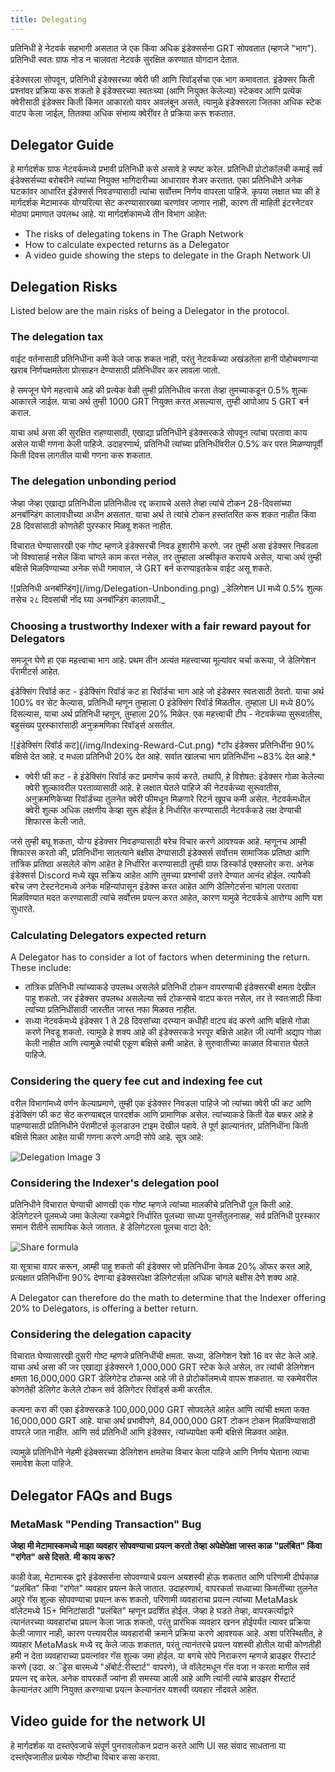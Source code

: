 ```yaml
---
title: Delegating
---
```


प्रतिनिधी हे नेटवर्क सहभागी असतात जे एक किंवा अधिक इंडेक्सर्सना GRT सोपवतात (म्हणजे "भाग"). प्रतिनिधी स्वतः ग्राफ नोड न चालवता नेटवर्क सुरक्षित करण्यात योगदान देतात.

इंडेक्सरला सोपवून, प्रतिनिधी इंडेक्सरच्या क्वेरी फी आणि रिवॉर्ड्सचा एक भाग कमावतात. इंडेक्सर किती प्रश्नांवर प्रक्रिया करू शकतो हे इंडेक्सरच्या स्वतःच्या (आणि नियुक्त केलेल्या) स्टेकवर आणि प्रत्येक क्वेरीसाठी इंडेक्सर किती किंमत आकारतो यावर अवलंबून असते, त्यामुळे इंडेक्सरला जितका अधिक स्टेक वाटप केला जाईल, तितक्या अधिक संभाव्य क्वेरींवर ते प्रक्रिया करू शकतात.

## Delegator Guide

हे मार्गदर्शक ग्राफ नेटवर्कमध्ये प्रभावी प्रतिनिधी कसे असावे हे स्पष्ट करेल. प्रतिनिधी प्रोटोकॉलची कमाई सर्व इंडेक्सर्सच्या बरोबरीने त्यांच्या नियुक्त भागिदारीच्या आधारावर शेअर करतात. एका प्रतिनिधीने अनेक घटकांवर आधारित इंडेक्सर्स निवडण्यासाठी त्यांचा सर्वोत्तम निर्णय वापरला पाहिजे. कृपया लक्षात घ्या की हे मार्गदर्शक मेटामास्क योग्यरित्या सेट करण्यासारख्या चरणांवर जाणार नाही, कारण ती माहिती इंटरनेटवर मोठ्या प्रमाणात उपलब्ध आहे. या मार्गदर्शकामध्ये तीन विभाग आहेत:

- The risks of delegating tokens in The Graph Network
- How to calculate expected returns as a Delegator
- A video guide showing the steps to delegate in the Graph Network UI

## Delegation Risks

Listed below are the main risks of being a Delegator in the protocol.

### The delegation tax

वाईट वर्तनासाठी प्रतिनिधींना कमी केले जाऊ शकत नाही, परंतु नेटवर्कच्या अखंडतेला हानी पोहोचवणाऱ्या खराब निर्णयक्षमतेला प्रोत्साहन देण्यासाठी प्रतिनिधींवर कर लावला जातो.

हे समजून घेणे महत्त्वाचे आहे की प्रत्येक वेळी तुम्ही प्रतिनिधीत्व करता तेव्हा तुमच्याकडून 0.5% शुल्क आकारले जाईल. याचा अर्थ तुम्ही 1000 GRT नियुक्त करत असल्यास, तुम्ही आपोआप 5 GRT बर्न कराल.

याचा अर्थ असा की सुरक्षित राहण्यासाठी, एखाद्या प्रतिनिधीने इंडेक्सरकडे सोपवून त्यांचा परतावा काय असेल याची गणना केली पाहिजे. उदाहरणार्थ, प्रतिनिधी त्यांच्या प्रतिनिधींवरील 0.5% कर परत मिळण्यापूर्वी किती दिवस लागतील याची गणना करू शकतात.

### The delegation unbonding period

जेव्हा जेव्हा एखाद्या प्रतिनिधीला प्रतिनिधीत्व रद्द करायचे असते तेव्हा त्यांचे टोकन 28-दिवसांच्या अनबॉन्डिंग कालावधीच्या अधीन असतात. याचा अर्थ ते त्यांचे टोकन हस्तांतरित करू शकत नाहीत किंवा 28 दिवसांसाठी कोणतेही पुरस्कार मिळवू शकत नाहीत.

विचारात घेण्यासारखी एक गोष्ट म्हणजे इंडेक्सरची निवड हुशारीने करणे. जर तुम्ही असा इंडेक्सर निवडला जो विश्वासार्ह नसेल किंवा चांगले काम करत नसेल, तर तुम्हाला अस्वीकृत करायचे असेल, याचा अर्थ तुम्ही बक्षिसे मिळविण्याच्या अनेक संधी गमावाल, जे GRT बर्न करण्याइतकेच वाईट असू शकते.

<div sx={{ mx: 'auto', maxWidth: '400px' }}>
  ![प्रतिनिधी अनबॉन्डिंग](/img/Delegation-Unbonding.png) _डेलिगेशन UI मध्ये 0.5% शुल्क तसेच २८ दिवसांची नोंद घ्या
   अनबॉन्डिंग कालावधी._
</div>

### Choosing a trustworthy Indexer with a fair reward payout for Delegators

समजून घेणे हा एक महत्त्वाचा भाग आहे. प्रथम तीन अत्यंत महत्त्वाच्या मूल्यांवर चर्चा करूया, जे डेलिगेशन पॅरामीटर्स आहेत.

इंडेक्सिंग रिवॉर्ड कट - इंडेक्सिंग रिवॉर्ड कट हा रिवॉर्डचा भाग आहे जो इंडेक्सर स्वतःसाठी ठेवतो. याचा अर्थ 100% वर सेट केल्यास, प्रतिनिधी म्हणून तुम्हाला 0 इंडेक्सिंग रिवॉर्ड मिळतील. तुम्हाला UI मध्ये 80% दिसल्यास, याचा अर्थ प्रतिनिधी म्हणून, तुम्हाला 20% मिळेल. एक महत्त्वाची टीप - नेटवर्कच्या सुरूवातीस, बहुसंख्य पुरस्कारांसाठी अनुक्रमणिका रिवॉर्ड्स असतील.

<div sx={{ mx: 'auto', maxWidth: '700px' }}>
  ![इंडेक्सिंग रिवॉर्ड कट](/img/Indexing-Reward-Cut.png) *टॉप इंडेक्सर प्रतिनिधींना 90% बक्षिसे देत आहे. द
   मधला प्रतिनिधी 20% देत आहे. सर्वात खालचा भाग प्रतिनिधींना ~83% देत आहे.*
</div>

- क्वेरी फी कट - हे इंडेक्सिंग रिवॉर्ड कट प्रमाणेच कार्य करते. तथापि, हे विशेषत: इंडेक्सर गोळा केलेल्या क्वेरी शुल्कावरील परताव्यासाठी आहे. हे लक्षात घेतले पाहिजे की नेटवर्कच्या सुरूवातीस, अनुक्रमणिकेच्या रिवॉर्डच्या तुलनेत क्वेरी फीमधून मिळणारे रिटर्न खूपच कमी असेल. नेटवर्कमधील क्वेरी शुल्क अधिक लक्षणीय केव्हा सुरू होईल हे निर्धारित करण्यासाठी नेटवर्ककडे लक्ष देण्याची शिफारस केली जाते.

जसे तुम्ही बघू शकता, योग्य इंडेक्सर निवडण्यासाठी बरेच विचार करणे आवश्यक आहे. म्हणूनच आम्ही शिफारस करतो की, प्रतिनिधींना सातत्याने बक्षीस देण्यासाठी इंडेक्सर्स सर्वोत्तम सामाजिक प्रतिष्ठा आणि तांत्रिक प्रतिष्ठा असलेले कोण आहेत हे निर्धारित करण्यासाठी तुम्ही ग्राफ डिस्कॉर्ड एक्सप्लोर करा. अनेक इंडेक्सर्स Discord मध्ये खूप सक्रिय आहेत आणि तुमच्या प्रश्नांची उत्तरे देण्यात आनंद होईल. त्यापैकी बरेच जण टेस्टनेटमध्ये अनेक महिन्यांपासून इंडेक्स करत आहेत आणि डेलिगेटर्सना चांगला परतावा मिळविण्यात मदत करण्यासाठी त्यांचे सर्वोत्तम प्रयत्न करत आहेत, कारण यामुळे नेटवर्कचे आरोग्य आणि यश सुधारते.

### Calculating Delegators expected return

A Delegator has to consider a lot of factors when determining the return. These include:

- तांत्रिक प्रतिनिधी त्यांच्याकडे उपलब्ध असलेले प्रतिनिधी टोकन वापरण्याची इंडेक्सरची क्षमता देखील पाहू शकतो. जर इंडेक्सर उपलब्ध असलेल्या सर्व टोकन्सचे वाटप करत नसेल, तर ते स्वतःसाठी किंवा त्यांच्या प्रतिनिधींसाठी जास्तीत जास्त नफा मिळवत नाहीत.
- सध्या नेटवर्कमध्ये इंडेक्सर 1 ते 28 दिवसांच्या दरम्यान कधीही वाटप बंद करणे आणि बक्षिसे गोळा करणे निवडू शकतो. त्यामुळे हे शक्य आहे की इंडेक्सरकडे भरपूर बक्षिसे आहेत जी त्यांनी अद्याप गोळा केली नाहीत आणि त्यामुळे त्यांची एकूण बक्षिसे कमी आहेत. हे सुरुवातीच्या काळात विचारात घेतले पाहिजे.

### Considering the query fee cut and indexing fee cut

वरील विभागांमध्ये वर्णन केल्याप्रमाणे, तुम्ही एक इंडेक्सर निवडला पाहिजे जो त्यांच्या क्वेरी फी कट आणि इंडेक्सिंग फी कट सेट करण्याबद्दल पारदर्शक आणि प्रामाणिक असेल. त्यांच्याकडे किती वेळ बफर आहे हे पाहण्यासाठी प्रतिनिधीने पॅरामीटर्स कूलडाउन टाइम देखील पहावे. ते पूर्ण झाल्यानंतर, प्रतिनिधींना किती बक्षिसे मिळत आहेत याची गणना करणे अगदी सोपे आहे. सूत्र आहे:

![Delegation Image 3](/img/Delegation-Reward-Formula.png)

### Considering the Indexer's delegation pool

प्रतिनिधीने विचारात घेण्याची आणखी एक गोष्ट म्हणजे त्यांच्या मालकीचे प्रतिनिधी पूल किती आहे. डेलिगेटरने पूलमध्ये जमा केलेल्या रकमेद्वारे निर्धारित पूलच्या साध्या पुनर्संतुलनासह, सर्व प्रतिनिधी पुरस्कार समान रीतीने सामायिक केले जातात. हे डेलिगेटरला पूलचा वाटा देते:

![Share formula](/img/Share-Forumla.png)

या सूत्राचा वापर करून, आम्ही पाहू शकतो की इंडेक्सर जो प्रतिनिधींना केवळ 20% ऑफर करत आहे, प्रत्यक्षात प्रतिनिधींना 90% देणाऱ्या इंडेक्सरपेक्षा डेलिगेटर्सला अधिक चांगले बक्षीस देणे शक्य आहे.

A Delegator can therefore do the math to determine that the Indexer offering 20% to Delegators, is offering a better return.

### Considering the delegation capacity

विचारात घेण्यासारखी दुसरी गोष्ट म्हणजे प्रतिनिधींची क्षमता. सध्या, डेलिगेशन रेशो 16 वर सेट केले आहे. याचा अर्थ असा की जर एखाद्या इंडेक्सरने 1,000,000 GRT स्टेक केले असेल, तर त्यांची डेलिगेशन क्षमता 16,000,000 GRT डेलिगेटेड टोकन्स आहे जी ते प्रोटोकॉलमध्ये वापरू शकतात. या रकमेवरील कोणतेही डेलिगेट केलेले टोकन सर्व डेलिगेटर रिवॉर्ड्स कमी करतील.

कल्पना करा की एका इंडेक्सरकडे 100,000,000 GRT सोपवलेले आहेत आणि त्यांची क्षमता फक्त 16,000,000 GRT आहे. याचा अर्थ प्रभावीपणे, 84,000,000 GRT टोकन टोकन मिळविण्यासाठी वापरले जात नाहीत. आणि सर्व प्रतिनिधी आणि इंडेक्सर, त्यांच्यापेक्षा कमी बक्षिसे मिळवत आहेत.

त्यामुळे प्रतिनिधीने नेहमी इंडेक्सरच्या डेलिगेशन क्षमतेचा विचार केला पाहिजे आणि निर्णय घेताना त्याचा समावेश केला पाहिजे.

## Delegator FAQs and Bugs

### MetaMask "Pending Transaction" Bug

**जेव्हा मी मेटामास्कमध्ये माझा व्यवहार सोपवण्याचा प्रयत्न करतो तेव्हा अपेक्षेपेक्षा जास्त काळ "प्रलंबित" किंवा "रांगेत" असे दिसते. मी काय करू?**

काही वेळा, मेटामास्क द्वारे इंडेक्सर्सना सोपवण्याचे प्रयत्न अयशस्वी होऊ शकतात आणि परिणामी दीर्घकाळ "प्रलंबित" किंवा "रांगेत" व्यवहार प्रयत्न केले जातात. उदाहरणार्थ, वापरकर्ता सध्याच्या किमतींच्या तुलनेत अपुरे गॅस शुल्क सोपवण्याचा प्रयत्न करू शकतो, परिणामी व्यवहाराचा प्रयत्न त्यांच्या MetaMask वॉलेटमध्ये 15+ मिनिटांसाठी "प्रलंबित" म्हणून प्रदर्शित होईल. जेव्हा हे घडते तेव्हा, वापरकर्त्याद्वारे त्यानंतरच्या व्यवहारांचा प्रयत्न केला जाऊ शकतो, परंतु प्रारंभिक व्यवहार खनन होईपर्यंत त्यावर प्रक्रिया केली जाणार नाही, कारण पत्त्यावरील व्यवहारांची क्रमाने प्रक्रिया करणे आवश्यक आहे. अशा परिस्थितीत, हे व्यवहार MetaMask मध्ये रद्द केले जाऊ शकतात, परंतु त्यानंतरचे प्रयत्न यशस्वी होतील याची कोणतीही हमी न देता व्यवहाराच्या प्रयत्नांवर गॅस शुल्क जमा होईल. या बगचे सोपे निराकरण म्हणजे ब्राउझर रीस्टार्ट करणे (उदा. अॅड्रेस बारमध्ये "अ‍ॅबोर्ट:रीस्टार्ट" वापरणे), जे वॉलेटमधून गॅस वजा न करता मागील सर्व प्रयत्न रद्द करेल. अनेक वापरकर्ते ज्यांना ही समस्या आली आहे आणि त्यांनी त्यांचे ब्राउझर रीस्टार्ट केल्यानंतर आणि नियुक्त करण्याचा प्रयत्न केल्यानंतर यशस्वी व्यवहार नोंदवले आहेत.

## Video guide for the network UI

हे मार्गदर्शक या दस्तऐवजाचे संपूर्ण पुनरावलोकन प्रदान करते आणि UI सह संवाद साधताना या दस्तऐवजातील प्रत्येक गोष्टीचा विचार कसा करावा.

<VideoEmbed youtube="2G7S2gdURdc" />
